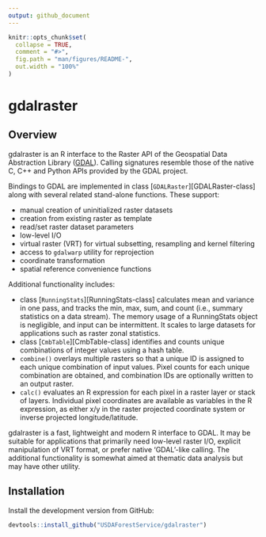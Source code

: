 ```yaml
---
output: github_document
---
```


<!-- README.md is generated from README.Rmd. Please edit that file -->

```r
knitr::opts_chunk$set(
  collapse = TRUE,
  comment = "#>",
  fig.path = "man/figures/README-",
  out.width = "100%"
)
```

# gdalraster

<!-- badges: start -->
<!-- badges: end -->

## Overview
gdalraster is an R interface to the Raster API of the Geospatial Data Abstraction Library ([GDAL](https://gdal.org/)). Calling signatures resemble those of the native C, C++ and Python APIs provided by the GDAL project.

Bindings to GDAL are implemented in class [`GDALRaster`][GDALRaster-class] along with several related stand-alone functions. These support:

* manual creation of uninitialized raster datasets
* creation from existing raster as template
* read/set raster dataset parameters
* low-level I/O
* virtual raster (VRT) for virtual subsetting, resampling and kernel filtering
* access to `gdalwarp` utility for reprojection
* coordinate transformation
* spatial reference convenience functions

Additional functionality includes:

* class [`RunningStats`][RunningStats-class] calculates mean and variance in one pass, and tracks the min, max, sum, and count (i.e., summary statistics on a data stream). The memory usage of a RunningStats object is negligible, and input can be intermittent. It scales to large datasets for applications such as raster zonal statistics.
* class [`CmbTable`][CmbTable-class] identifies and counts unique combinations of integer values using a hash table.
* `combine()` overlays multiple rasters so that a unique ID is assigned to each unique combination of input values. Pixel counts
for each unique combination are obtained, and combination IDs are optionally written to an output raster.
* `calc()` evaluates an R expression for each pixel in a raster layer or stack of layers. Individual pixel coordinates are available as variables in the R expression, as either x/y in the raster projected coordinate system or inverse projected longitude/latitude.

gdalraster is a fast, lightweight and modern R interface to GDAL. It may be suitable for applications that primarily need low-level raster I/O, explicit manipulation of VRT format, or prefer native 'GDAL'-like calling. The additional functionality is somewhat aimed at thematic data analysis but may have other utility.

## Installation
Install the development version from GitHub:

``` r
devtools::install_github("USDAForestService/gdalraster")
```

